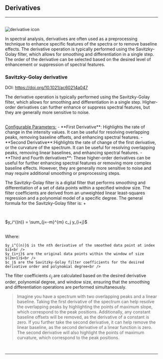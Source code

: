 
## Derivatives
<hr />
<br />
<Image src={`${imagePath}derivative_icon.svg`} alt="derivative icon" width={65} height={65} />

In spectral analysis, derivatives are often used as a preprocessing technique to enhance specific features of the spectra or to remove baseline effects. The derivative operation is typically performed using the Savitzky-Golay filter, which allows for smoothing and differentiation in a single step. The order of the derivative can be selected based on the desired level of enhancement or suppression of spectral features.

### Savitzky-Golay derivative

DOI: https://doi.org/10.1021/ac60214a047

The derivative operation is typically performed using the Savitzky-Golay filter, which allows for smoothing and differentiation in a single step. Higher-order derivatives can further enhance or suppress spectral features, but they are generally more sensitive to noise.

<br />
<u>Configurable Parameters:</u>
- **First Derivative**: Highlights the rate of change in the intensity values. It can be useful for resolving overlapping peaks, removing baseline offsets, and enhancing spectral features.
- **Second Derivative**:Highlights the rate of change of the first derivative, or the curvature of the spectrum. It can be useful for resolving overlapping peaks, removing linear baselines, and enhancing spectral features.
- **Third and Fourth derivatives**: These higher-order derivatives can be useful for further enhancing spectral features or removing more complex baseline effects. However, they are generally more sensitive to noise and may require additional smoothing or preprocessing steps.

The Savitzky-Golay filter is a digital filter that performs smoothing and differentiation of a set of data points within a specified window size. The filter coefficients are derived from an unweighted linear least-squares regression and a polynomial model of a specific degree. The general formula for the Savitzky-Golay filter is: +

<br />
<p style={{textAlign: 'center'}}>$y_i^{(n)} = \sum_{j=-m}^{m} c_j y_{i+j}$</p> 
<br />
Where:

    $y_i^{(n)}$ is the nth derivative of the smoothed data point at index $i$<br />
    $y_{i+j}$ are the original data points within the window of size $(2m+1)$<br />
    $c_j$ are the Savitzky-Golay filter coefficients for the desired derivative order and polynomial degree<br />

The filter coefficients $c_j$ are calculated based on the desired derivative order, polynomial degree, and window size, ensuring that the smoothing and differentiation operations are performed simultaneously.

>Imagine you have a spectrum with two overlapping peaks and a linear baseline. Taking the first derivative of the spectrum can help resolve the overlapping peaks by highlighting the points of maximum slope, which correspond to the peak positions. Additionally, any constant baseline offsets will be removed, as the derivative of a constant is zero. If you further take the second derivative, it can help remove the linear baseline, as the second derivative of a linear function is zero. The second derivative will also highlight the points of maximum curvature, which correspond to the peak positions.
>

<br />
<hr />
<br />
<ImageLink href="/preprocessing/standardization" image={{alt: "standardization icon", src: `${imagePath}standardization_icon.svg`}} text="Standardize" />
<br />
<ImageLink href="/preprocessing/baseline_correction" image={{alt: "baseline correction icon",src: `${imagePath}baseline_icon.svg`}} text="Baseline" />
<br />
<ImageLink href="/preprocessing/smoothing" image={{alt: "smoothing icon", src: `${imagePath}smoothing_icon.svg`}} text="Smooth" />
<br />
<ImageLink href="/preprocessing/offset" image={{alt: "offset icon", src: `${imagePath}offset_icon.svg`}} text="Offset" />
<br />
<ImageLink href="/preprocessing/normalization" image={{alt: "normalization icon", src: `${imagePath}normalization_icon.svg`}} text="Normalize" />
<br />
<ImageLink href="/preprocessing/peak_detection" image={{alt: "peak detection icon", src: `${imagePath}peak_detection_icon.svg`}} text="Peaks" />